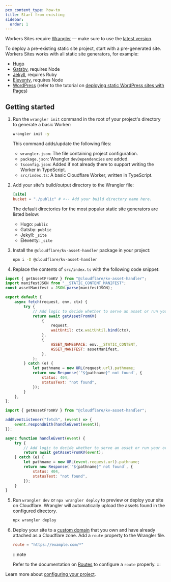 ```yaml
---
pcx_content_type: how-to
title: Start from existing
sidebar:
  order: 1
---
```



<Render file="workers_sites" />

Workers Sites require [Wrangler](https://github.com/cloudflare/workers-sdk/tree/main/packages/wrangler) — make sure to use the [latest version](/workers/wrangler/install-and-update/#update-wrangler).

To deploy a pre-existing static site project, start with a pre-generated site. Workers Sites works with all static site generators, for example:

- [Hugo](https://gohugo.io/getting-started/quick-start/)
- [Gatsby](https://www.gatsbyjs.org/docs/quick-start/), requires Node
- [Jekyll](https://jekyllrb.com/docs/), requires Ruby
- [Eleventy](https://www.11ty.io/#quick-start), requires Node
- [WordPress](https://wordpress.org) (refer to the tutorial on [deploying static WordPress sites with Pages](/pages/how-to/deploy-a-wordpress-site/))

## Getting started

1. Run the `wrangler init` command in the root of your project's directory to generate a basic Worker:

   ```sh
   wrangler init -y
   ```

   This command adds/update the following files:

   - `wrangler.json`: The file containing project configuration.
   - `package.json`: Wrangler `devDependencies` are added.
   - `tsconfig.json`: Added if not already there to support writing the Worker in TypeScript.
   - `src/index.ts`: A basic Cloudflare Worker, written in TypeScript.

2. Add your site's build/output directory to the Wrangler file:

   <WranglerConfig>

   ```toml
   [site]
   bucket = "./public" # <-- Add your build directory name here.
   ```

   </WranglerConfig>

   The default directories for the most popular static site generators are listed below:

   - Hugo: `public`
   - Gatsby: `public`
   - Jekyll: `_site`
   - Eleventy: `_site`

3. Install the `@cloudflare/kv-asset-handler` package in your project:

   ```sh
   npm i -D @cloudflare/kv-asset-handler
   ```

4. Replace the contents of `src/index.ts` with the following code snippet:

<Tabs> <TabItem label="Module Worker" icon="seti:javascript">

```js
import { getAssetFromKV } from "@cloudflare/kv-asset-handler";
import manifestJSON from "__STATIC_CONTENT_MANIFEST";
const assetManifest = JSON.parse(manifestJSON);

export default {
	async fetch(request, env, ctx) {
		try {
			// Add logic to decide whether to serve an asset or run your original Worker code
			return await getAssetFromKV(
				{
					request,
					waitUntil: ctx.waitUntil.bind(ctx),
				},
				{
					ASSET_NAMESPACE: env.__STATIC_CONTENT,
					ASSET_MANIFEST: assetManifest,
				},
			);
		} catch (e) {
			let pathname = new URL(request.url).pathname;
			return new Response(`"${pathname}" not found`, {
				status: 404,
				statusText: "not found",
			});
		}
	},
};
```

</TabItem> <TabItem label="Service Worker" icon="seti:javascript">

```js
import { getAssetFromKV } from "@cloudflare/kv-asset-handler";

addEventListener("fetch", (event) => {
	event.respondWith(handleEvent(event));
});

async function handleEvent(event) {
	try {
		// Add logic to decide whether to serve an asset or run your original Worker code
		return await getAssetFromKV(event);
	} catch (e) {
		let pathname = new URL(event.request.url).pathname;
		return new Response(`"${pathname}" not found`, {
			status: 404,
			statusText: "not found",
		});
	}
}
```

</TabItem> </Tabs>

5. Run `wrangler dev` or `npx wrangler deploy` to preview or deploy your site on Cloudflare.
   Wrangler will automatically upload the assets found in the configured directory.

   ```sh
   npx wrangler deploy
   ```

6. Deploy your site to a [custom domain](/workers/configuration/routing/custom-domains/) that you own and have already attached as a Cloudflare zone. Add a `route` property to the Wrangler file.



   <WranglerConfig>

   ```toml
   route = "https://example.com/*"
   ```

   </WranglerConfig>

   :::note

   Refer to the documentation on [Routes](/workers/configuration/routing/routes/) to configure a `route` properly.
   :::

Learn more about [configuring your project](/workers/wrangler/configuration/).

